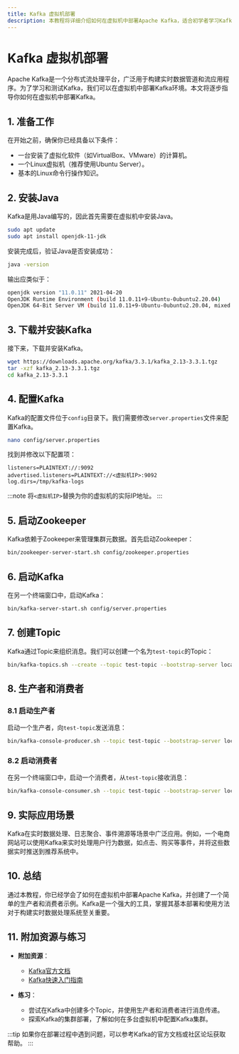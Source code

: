 ```yaml
---
title: Kafka 虚拟机部署
description: 本教程将详细介绍如何在虚拟机中部署Apache Kafka，适合初学者学习Kafka的基本部署流程。
---
```


# Kafka 虚拟机部署

Apache Kafka是一个分布式流处理平台，广泛用于构建实时数据管道和流应用程序。为了学习和测试Kafka，我们可以在虚拟机中部署Kafka环境。本文将逐步指导你如何在虚拟机中部署Kafka。

## 1. 准备工作

在开始之前，确保你已经具备以下条件：

- 一台安装了虚拟化软件（如VirtualBox、VMware）的计算机。
- 一个Linux虚拟机（推荐使用Ubuntu Server）。
- 基本的Linux命令行操作知识。

## 2. 安装Java

Kafka是用Java编写的，因此首先需要在虚拟机中安装Java。

```bash
sudo apt update
sudo apt install openjdk-11-jdk
```

安装完成后，验证Java是否安装成功：

```bash
java -version
```

输出应类似于：

```bash
openjdk version "11.0.11" 2021-04-20
OpenJDK Runtime Environment (build 11.0.11+9-Ubuntu-0ubuntu2.20.04)
OpenJDK 64-Bit Server VM (build 11.0.11+9-Ubuntu-0ubuntu2.20.04, mixed mode, sharing)
```

## 3. 下载并安装Kafka

接下来，下载并安装Kafka。

```bash
wget https://downloads.apache.org/kafka/3.3.1/kafka_2.13-3.3.1.tgz
tar -xzf kafka_2.13-3.3.1.tgz
cd kafka_2.13-3.3.1
```

## 4. 配置Kafka

Kafka的配置文件位于`config`目录下。我们需要修改`server.properties`文件来配置Kafka。

```bash
nano config/server.properties
```

找到并修改以下配置项：

```properties
listeners=PLAINTEXT://:9092
advertised.listeners=PLAINTEXT://<虚拟机IP>:9092
log.dirs=/tmp/kafka-logs
```

:::note
将`<虚拟机IP>`替换为你的虚拟机的实际IP地址。
:::

## 5. 启动Zookeeper

Kafka依赖于Zookeeper来管理集群元数据。首先启动Zookeeper：

```bash
bin/zookeeper-server-start.sh config/zookeeper.properties
```

## 6. 启动Kafka

在另一个终端窗口中，启动Kafka：

```bash
bin/kafka-server-start.sh config/server.properties
```

## 7. 创建Topic

Kafka通过Topic来组织消息。我们可以创建一个名为`test-topic`的Topic：

```bash
bin/kafka-topics.sh --create --topic test-topic --bootstrap-server localhost:9092 --partitions 1 --replication-factor 1
```

## 8. 生产者和消费者

### 8.1 启动生产者

启动一个生产者，向`test-topic`发送消息：

```bash
bin/kafka-console-producer.sh --topic test-topic --bootstrap-server localhost:9092
```

### 8.2 启动消费者

在另一个终端窗口中，启动一个消费者，从`test-topic`接收消息：

```bash
bin/kafka-console-consumer.sh --topic test-topic --bootstrap-server localhost:9092 --from-beginning
```

## 9. 实际应用场景

Kafka在实时数据处理、日志聚合、事件溯源等场景中广泛应用。例如，一个电商网站可以使用Kafka来实时处理用户行为数据，如点击、购买等事件，并将这些数据实时推送到推荐系统中。

## 10. 总结

通过本教程，你已经学会了如何在虚拟机中部署Apache Kafka，并创建了一个简单的生产者和消费者示例。Kafka是一个强大的工具，掌握其基本部署和使用方法对于构建实时数据处理系统至关重要。

## 11. 附加资源与练习

- **附加资源**：
  - [Kafka官方文档](https://kafka.apache.org/documentation/)
  - [Kafka快速入门指南](https://kafka.apache.org/quickstart)

- **练习**：
  - 尝试在Kafka中创建多个Topic，并使用生产者和消费者进行消息传递。
  - 探索Kafka的集群部署，了解如何在多台虚拟机中配置Kafka集群。

:::tip
如果你在部署过程中遇到问题，可以参考Kafka的官方文档或社区论坛获取帮助。
:::